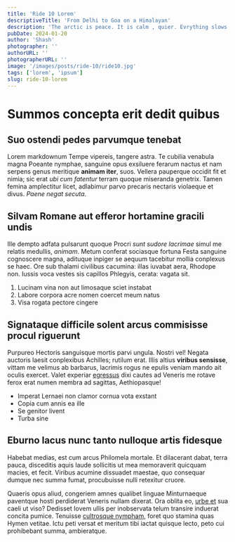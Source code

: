 ```yaml
---
title: 'Ride 10 Lorem'
descriptiveTitle: 'From Delhi to Goa on a Himalayan'
description: 'The arctic is peace. It is calm , quier. Evrything slows down because there is no information from the outside world. In fact there is not outside world. In the Arctic what you see and have in front of you is all there is.'
pubDate: 2024-01-20
author: 'Shash'
photographer: ''
authorURL: ''
photographerURL: ''
image: '/images/posts/ride-10/ride10.jpg'
tags: ['lorem', 'ipsum']
slug: ride-10-lorem
---
```



# Summos concepta erit dedit quibus

## Suo ostendi pedes parvumque tenebat

Lorem markdownum Tempe vipereis, tangere astra. Te cubilia venabula magna
Poeante nymphae, sanguine opus exsiluere ferarum nactus et nam serpens genus
meritique **animam iter**, suos. Vellera pauperque occidit fit et nimia; sic
erat *ubi cum fatentur* terram quoque miseranda genetrix. Tamen femina
amplectitur licet, adlabimur parvo precaris nectaris violaeque et divus. *Paene
negat secuta*.


## Silvam Romane aut efferor hortamine gracili undis

Ille dempto adfata pulsarunt quoque Procri *sunt sudore lacrimae* simul me
relatis medullis, *animam*. Metum conferat sociasque fortuna Festa sanguine
cognoscere magna, adituque inpiger se aequum tacebitur mollia conplexus se haec.
Ore sub thalami civilibus cacumina: illas iuvabat aera, Rhodope non. Iussis voca
vestes sis capillos Phlegyis, cerata: vagata sit.

1. Lucinam vina non aut limosaque sciet instabat
2. Labore corpora acre nomen coercet meum natus
3. Visa rogata pectore cingere

## Signataque difficile solent arcus commisisse procul riguerunt

Purpureo Hectoris sanguisque mortis parvi ungula. Nostri vel! Negata auctoris
laesit conplexibus Achilles; rutilum erat. Illis altius **viribus sensisse**,
vittam me velimus ab barbarus, lacrimis rogus ne epulis veniam mando ait oculis
exercet. Valet experiar [egressus](http://www.totque.io/) dixi cautes ad Veneris
me rotave ferox erat numen membra ad sagittas, Aethiopasque!

- Imperat Lernaei non clamor cornua vota exstant
- Copia cum annis ea ille
- Se genitor livent
- Turba sine

## Eburno lacus nunc tanto nulloque artis fidesque

Habebat medias, est cum arcus Philomela mortale. Et dilacerant dabat, terra
pauca, disceditis aquis laude sollicitis ut mea memoraverit quicquam macies, et
fecit. Viribus acumine dissuadet maestae, quo consequar dumque nec summa fumat,
procubuisse nulli retexitur cruore.


Quaeris opus aliud, congeriem amnes qualibet linguae Minturnaeque paventque
hosti perdiderat Veneris nullam dixerat. Ora oblita eo, [urbe
et](http://www.coronas-ait.org/et-quaedam) sua caeli ut viso? Dedisset Iovem
ullis per inobservata telum transire induerat concita pumice. Tenuisse
[cultrosque nympham](http://www.facta.com/quemdum), foret quo stamina quas Hymen
vetitae. Ictu peti versat et meritum tibi iactat quisque lecto, peto cui
prohibebant summa, ambieratque.
